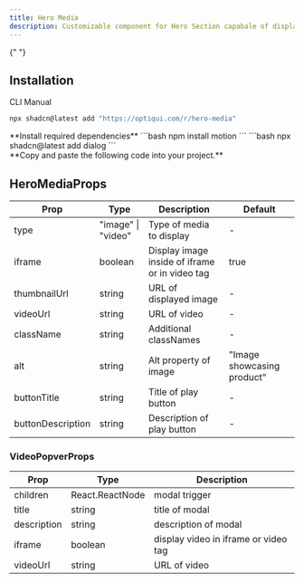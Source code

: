 ```yaml
---
title: Hero Media
description: Customizable component for Hero Section capabale of displaying images or videos in a modal.
---
```


{" "}

<ComponentPreview name="hero-media-example" />

## Installation

<Tabs defaultValue="cli">

<TabsList>
  <TabsTrigger value="cli">CLI</TabsTrigger>
  <TabsTrigger value="manual">Manual</TabsTrigger>
</TabsList>
<TabsContent value="cli">

```bash
npx shadcn@latest add "https://optiqui.com/r/hero-media"
```

</TabsContent>
<TabsContent value="manual" className="mt-8">

<Stepper>
<div>
**Install required dependencies**
```bash
npm install motion
```
```bash
npx shadcn@latest add dialog
```
</div>
<div>
**Copy and paste the following code into your project.**
<ComponentSource name="hero-media" />
</div>
</Stepper>
</TabsContent>
</Tabs>

## HeroMediaProps

<div className="table-wrapper">
  <table>
    <thead>
      <tr>
        <th>Prop</th>
        <th>Type</th>
        <th>Description</th>
        <th>Default</th>
      </tr>
    </thead>
    <tbody>
      <tr>
        <td>type</td>
        <td>"image" | "video"</td>
        <td>Type of media to display</td>
        <td>-</td>
      </tr>
      <tr>
        <td>iframe</td>
        <td>boolean</td>
        <td>Display image inside of iframe or in video tag</td>
        <td>true</td>
      </tr>
      <tr>
        <td>thumbnailUrl</td>
        <td>string</td>
        <td>URL of displayed image</td>
        <td>-</td>
      </tr>
      <tr>
        <td>videoUrl</td>
        <td>string</td>
        <td>URL of video</td>
        <td>-</td>
      </tr>
      <tr>
        <td>className</td>
        <td>string</td>
        <td>Additional classNames</td>
        <td>-</td>
      </tr>
      <tr>
        <td>alt</td>
        <td>string</td>
        <td>Alt property of image</td>
        <td>"Image showcasing product"</td>
      </tr>
      <tr>
        <td>buttonTitle</td>
        <td>string</td>
        <td>Title of play button</td>
        <td>-</td>
      </tr>
      <tr>
        <td>buttonDescription</td>
        <td>string</td>
        <td>Description of play button</td>
        <td>-</td>
      </tr>
    </tbody>
  </table>
</div>

### VideoPopverProps

<div className="table-wrapper">
  <table>
    <thead>
      <tr>
        <th>Prop</th>
        <th>Type</th>
        <th>Description</th>
      </tr>
    </thead>
    <tbody>
      <tr>
        <td>children</td>
        <td>React.ReactNode</td>
        <td>modal trigger</td>
      </tr>
      <tr>
        <td>title</td>
        <td>string</td>
        <td>title of modal</td>
      </tr>
      <tr>
        <td>description</td>
        <td>string</td>
        <td>description of modal</td>
      </tr>
      <tr>
        <td>iframe</td>
        <td>boolean</td>
        <td>display video in iframe or video tag</td>
      </tr>
      <tr>
        <td>videoUrl</td>
        <td>string</td>
        <td>URL of video</td>
      </tr>
    </tbody>
  </table>
</div>

